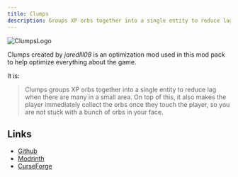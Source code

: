 ```yaml
---
title: Clumps
description: Groups XP orbs together into a single entity to reduce lag when there are many in a small area.
---
```



![ClumpsLogo](https://cdn.modrinth.com/data/Wnxd13zP/6a965bb7974c3e759a53a1c89c35de4acd4cf86a_96.webp)

Clumps created by *jaredlll08* is an optimization mod used in this mod pack to help optimize everything about the game.

It is:

> Clumps groups XP orbs together into a single entity to reduce lag when there are many in a small area. On top of this, it also makes the player immediately collect the orbs once they touch the player, so you are not stuck with a bunch of orbs in your face.

## Links

- [Github](https://github.com/jaredlll08/Clumps) <Icon name="simple-icons:github" size="1.2em" is:inline />
- [Modrinth](https://modrinth.com/mod/clumps) <Icon name="simple-icons:modrinth" size="1.2em" />
- [CurseForge](https://www.curseforge.com/minecraft/mc-mods/clumps) <Icon name="simple-icons:curseforge" size="1.2em" />
